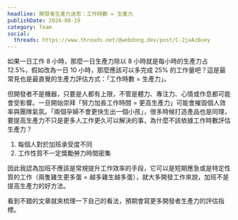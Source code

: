 ```yaml
---
headline: 開發者生產力迷思：工作時數 = 生產力
publishDate: 2024-08-19
category: Team
social:
  threads: https://www.threads.net/@webdong.dev/post/C-2jaAzBuey
---
```


如果一日工作 8 小時，那麼一日生產力除以 8 小時就是每小時的生產力占 12.5%，假如改為一日 10 小時，那麼應該可以多完成 25% 的工作量吧？這是最常見也是最直覺的生產力評估方式：「工作時數 = 生產力」。

但開發者不是機器，只要是人都有上限，不管是體力、專注力、心情或作息都可能會受影響。一旦開始崇拜「努力加長工作時間 = 更高生產力」可能會摧毀個人效率與團隊氣氛。「兩個孕婦不會更快生出一個小孩」，很多時候打造產品也是同理，要提高生產力不只是更多人工作更久可以解決的事，為什麼不該依據工作時數評估生產力？

1. 每個人對於加班承受度不同
2. 工作性質不一定獎勵勞力時間密集

因此我認為加班不應該是常規提升工作效率的手段，它可以是短期應急或是特定性質的工作（兩隻雞生更多蛋 = 越多雞生越多蛋），就大多開發工作來說，加班不是提高生產力的好方法。

看到不錯的文章就來梳理一下自己的看法，預期會寫更多開發者生產力的評估指標。
